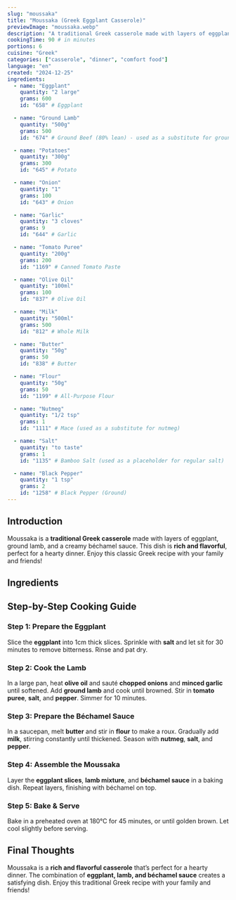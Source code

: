 ```yaml
---
slug: "moussaka"
title: "Moussaka (Greek Eggplant Casserole)"
previewImage: "moussaka.webp"
description: "A traditional Greek casserole made with layers of eggplant, ground lamb, and a creamy béchamel sauce."
cookingTime: 90 # in minutes
portions: 6
cuisine: "Greek"
categories: ["casserole", "dinner", "comfort food"]
language: "en"
created: "2024-12-25"
ingredients:
  - name: "Eggplant"
    quantity: "2 large"
    grams: 600
    id: "658" # Eggplant

  - name: "Ground Lamb"
    quantity: "500g"
    grams: 500
    id: "674" # Ground Beef (80% lean) - used as a substitute for ground lamb

  - name: "Potatoes"
    quantity: "300g"
    grams: 300
    id: "645" # Potato

  - name: "Onion"
    quantity: "1"
    grams: 100
    id: "643" # Onion

  - name: "Garlic"
    quantity: "3 cloves"
    grams: 9
    id: "644" # Garlic

  - name: "Tomato Puree"
    quantity: "200g"
    grams: 200
    id: "1169" # Canned Tomato Paste

  - name: "Olive Oil"
    quantity: "100ml"
    grams: 100
    id: "837" # Olive Oil

  - name: "Milk"
    quantity: "500ml"
    grams: 500
    id: "812" # Whole Milk

  - name: "Butter"
    quantity: "50g"
    grams: 50
    id: "838" # Butter

  - name: "Flour"
    quantity: "50g"
    grams: 50
    id: "1199" # All-Purpose Flour

  - name: "Nutmeg"
    quantity: "1/2 tsp"
    grams: 1
    id: "1111" # Mace (used as a substitute for nutmeg)

  - name: "Salt"
    quantity: "to taste"
    grams: 1
    id: "1135" # Bamboo Salt (used as a placeholder for regular salt)

  - name: "Black Pepper"
    quantity: "1 tsp"
    grams: 2
    id: "1258" # Black Pepper (Ground)
---
```



## Introduction

Moussaka is a **traditional Greek casserole** made with layers of eggplant, ground lamb, and a creamy béchamel sauce. This dish is **rich and flavorful**, perfect for a hearty dinner. Enjoy this classic Greek recipe with your family and friends!

## Ingredients

<IngredientsList
  ingredients={frontmatter.ingredients}
  portions={frontmatter.portions}
/>

## Step-by-Step Cooking Guide

### Step 1: Prepare the Eggplant

Slice the **eggplant** into 1cm thick slices. Sprinkle with **salt** and let sit for 30 minutes to remove bitterness. Rinse and pat dry.

<CookingStep action="cutting-vegetables-eggplant" alt="Cutting eggplant" />

### Step 2: Cook the Lamb

In a large pan, heat **olive oil** and sauté **chopped onions** and **minced garlic** until softened. Add **ground lamb** and cook until browned. Stir in **tomato puree**, **salt**, and **pepper**. Simmer for 10 minutes.

<CookingStep action="lamb-onions" alt="Cooking ground lamb" />

### Step 3: Prepare the Béchamel Sauce

In a saucepan, melt **butter** and stir in **flour** to make a roux. Gradually add **milk**, stirring constantly until thickened. Season with **nutmeg**, **salt**, and **pepper**.

<CookingStep action="stirring-saucePan-cream" alt="Preparing béchamel sauce" />

### Step 4: Assemble the Moussaka

Layer the **eggplant slices**, **lamb mixture**, and **béchamel sauce** in a baking dish. Repeat layers, finishing with béchamel on top.

<CookingStep action="assembling-moussaka" alt="Assembling moussaka" />

### Step 5: Bake & Serve

Bake in a preheated oven at 180°C for 45 minutes, or until golden brown. Let cool slightly before serving.

## Final Thoughts

Moussaka is a **rich and flavorful casserole** that’s perfect for a hearty dinner. The combination of **eggplant, lamb, and béchamel sauce** creates a satisfying dish. Enjoy this traditional Greek recipe with your family and friends!

<NutritionFacts ingredients={frontmatter.ingredients} />
